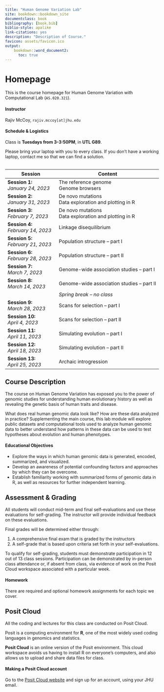 ```yaml
---
title: "Human Genome Variation Lab"
site: bookdown::bookdown_site
documentclass: book
bibliography: [book.bib]
biblio-style: apalike
link-citations: yes
description: "Description of Course."
favicon: assets/favicon.ico
output:
    bookdown::word_document2:
      toc: true
---
```


# Homepage

This is the course homepage for Human Genome Variation with Computational Lab (`AS.020.321`).

#### Instructor

Rajiv McCoy, `rajiv.mccoy[at]jhu.edu`

#### Schedule & Logistics

Class is **Tuesdays from 3-3:50PM**, in **UTL G89**.

Please bring your laptop with you to every class. If you don’t have a working laptop, contact me so that we can find a solution.
<br></br>

|Session|Content|
|----|--------|
| **Session 1:** <br/> _January 24, 2023_ | The reference genome <br/> Genome browsers |
| **Session 2:** <br/> _January 31, 2023_ | De novo mutations <br/> Data exploration and plotting in R |
| **Session 3:** <br/> _February 7, 2023_ | De novo mutations <br/> Data exploration and plotting in R |
| **Session 4:** <br/> _February 14, 2023_ | Linkage disequilibrium |
| **Session 5:** <br/> _February 21, 2023_ | Population structure -- part I |
| **Session 6:** <br/> _February 28, 2023_ | Population structure -- part II |
| **Session 7:** <br/> _March 7, 2023_ | Genome-wide association studies -- part I |
| **Session 8:** <br/> _March 14, 2023_ | Genome-wide association studies -- part II |
| | _Spring break -- no class_ |
| **Session 9:** <br/> _March 28, 2023_ | Scans for selection -- part I |
| **Session 10:** <br/> _April 4, 2023_ | Scans for selection -- part II |
| **Session 11:** <br/> _April 11, 2023_ | Simulating evolution -- part I |
| **Session 12:** <br/> _April 18, 2023_ | Simulating evolution -- part II |
| **Session 13:** <br/> _April 25, 2023_ | Archaic introgression |

## Course Description

The course on Human Genome Variation has exposed you to the power of genomic studies for understanding human evolutionary history as well as revealing the genetic basis of human traits and disease.

What does real human genomic data look like? How are these data analyzed in practice? Supplementing the main course, this lab module will explore public datasets and computational tools used to analyze human genomic data to better understand how patterns in these data can be used to test hypotheses about evolution and human phenotypes.

#### Educational Objectives

* Explore the ways in which human genomic data is generated, encoded, summarized, and visualized.
*	Develop an awareness of potential confounding factors and approaches by which they can be overcome.
* Establish familiarity working with summarized forms of genomic data in R, as well as resources for further independent learning.


## Assessment & Grading

All students will conduct mid-term and final self-evaluations and use these evaluations for self-grading. The instructor will provide individual feedback on these evaluations.

Final grades will be determined either through:

1. A comprehensive final exam that is graded by the instructors
2. A self-grade that is based upon criteria set forth in your self-evaluations.

To qualify for self-grading, students must demonstrate participation in 12 out of 13 class sessions. Participation can be demonstrated by in-person class attendance or, if absent from class, via evidence of work on the Posit Cloud workspace associated with a particular week.

#### Homework

There are required and optional homework assignments for each topic we cover.


## Posit Cloud

All the coding and lectures for this class are conducted on Posit Cloud.

Posit is a computing environment for **R**, one of the most widely used coding languages in genomics and statistics.

**Posit Cloud** is an online version of the Posit environment. This cloud workspace avoids us having to install R on everyone's computers, and also allows us to upload and share data files for class.

#### Making a Posit Cloud account

Go to the [Posit Cloud website](https://posit.cloud/) and sign up for an account, using your JHU email.